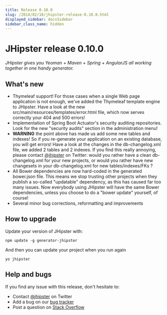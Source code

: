 ```yaml
---
title: Release 0.10.0
slug: /2014/02/18/jhipster-release-0.10.0.html
displayed_sidebar: docsSidebar
sidebar_class_name: hidden
---
```


JHipster release 0.10.0
==================

*JHipster gives you Yeoman + Maven + Spring + AngularJS all working together in one handy generator.*

What's new
----------

* Thymeleaf support! For those cases when a single Web page application is not enough, we've added the Thymeleaf template engine to JHipster. Have a look at the new src/main/resources/templates/error.html file, which now serves correctly your 404 and 500 errors!
* Implementation of Spring Boot Actuator's security auditing repositories. Look for the new "security audits" section in the administration menu!
* __WARNING__ the point above has made us add some new tables and indexes! So if you re-generate your application on an existing database, you will get errors! Have a look at the changes in the db-changelog.xml file, we added 2 tables and 2 indexes. If you find this really annoying, please contact [@jhipster](https://twitter.com/jhipster) on Twitter: would you rather have a clean db-changelog.xml for your new projects, or would you rather have new changesets in your db-changelog.xml for new tables/indexes/FKs ?
* All Bower dependencies are now hard-coded in the generated bower.json file. This means we stop trusting other projects when they publish a so-called "updatable" dependency, as this has caused far too many issues. Now everybody using JHipster will have the same Bower dependencies, unless you choose to do a "bower update" yourself, of course!
* Several minor bug corrections, reformatting and improvements

How to upgrade
------------

Update your version of JHipster with:

```
npm update -g generator-jhipster
```

And then you can update your project when you run again

```
yo jhipster
```

Help and bugs
--------------

If you find any issue with this release, don't hesitate to:

- Contact [@jhipster](https://twitter.com/jhipster) on Twitter
- Add a bug on our [bug tracker](https://github.com/jhipster/generator-jhipster/issues?state=open)
- Post a question on [Stack Overflow](http://stackoverflow.com/tags/jhipster/info)
